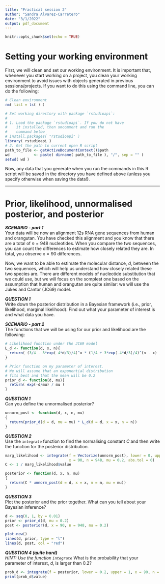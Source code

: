 ```yaml
---
title: "Practical session 2"
author: "Sandra Alvarez-Carretero"
date: "3/1/2022"
output: pdf_document
---
```


```r
knitr::opts_chunk$set(echo = TRUE)
```

# Setting your working environment

First, we will clean and set our working environment. It is important that, whenever you start working on a project, you clean your working environment to avoid issues with objects generated in previous sessions/projects. If you want to do this using the command line, you can do the following:

```r
# Clean environment 
rm( list = ls( ) )

# Set working directory with package `rstudioapi`:
#
# 1. Load the package `rstudioapi`. If you do not have 
#    it installed, then uncomment and run the
#    command below
# install.packages( "rstudioapi" )
library( rstudioapi ) 
# 2. Get the path to current open R script
path_to_file <- getActiveDocumentContext()$path
wd           <- paste( dirname( path_to_file ), "/", sep = "" )
setwd( wd )
```

Now, any data that you generate when you run the commands in this R script will be saved in the directory you have defined above (unless you specify otherwise when saving the data!). 

---

# Prior, likelihood, unnormalised posterior, and posterior

_**SCENARIO - part 1**_<br>
Your data will be now an alignment 12s RNA gene sequences from human and orangutan. 
You have checked this alignment and you know that there are a total of $n = 948$ nucleotides.
When you compare the two sequences, you can count the differences to estimate how closely related they are. In total, you observe $x = 90$ differences.

Now, we want to be able to estimate the molecular distance, $d$, 
between the two sequences, which will help us understand how closely related these two species are. There are different models of nucleotide substitution that we could use, but we will focus on the somplest one based on the assumption that human and orangutan are quite similar: we will use the Jukes and Cantor (JC69) model.

_**QUESTION 1**_<br>
Write down the posterior distribution in a Bayesian framework (i.e., prior, likelihood, marginal likelihood). Find out what your parameter of interest is and what data you have. 

_**SCENARIO - part 2**_<br>
The functions that we will be using for our prior and likelihood are the following:

```r
# Likelihood function under the JC69 model
L_d <- function(d, x, n){
  return( (3/4 - 3*exp(-4*d/3)/4)^x * (1/4 + 3*exp(-4*d/3)/4)^(n - x) )
}

# Prior function on my parameter of interest.
# We will assume that an exponential distribution 
# fits best and that the mean will be 0.2
prior_d <- function(d, mu){
  return( exp(-d/mu) / mu )
}
```

_**QUESTION 1**_<br>
Can you define the unnormalised posterior?

```r
unnorm_post <- function(d, x, n, mu)
{
  return(prior_d(d = d, mu = mu) * L_d(d = d, x = x, n = n))
}

```

_**QUESTION 2**_<br>
Use the `integrate` function to find the normalising constant $C$ and then write the function for the posterior distribution. 

```r
marg_likelihood <- integrate(f = Vectorize(unnorm_post), lower = 0, upper = Inf,
                             x = 90, n = 948, mu = 0.2, abs.tol = 0)
C <- 1 / marg_likelihood$value

posterior <- function(d, x, n, mu)
{
  return(C * unnorm_post(d = d, x = x, n = n, mu = mu))
}
```

_**QUESTION 3**_<br>
Plot the posterior and the prior together. What can you tell about your Bayesian inference?
```r
d <- seq(0, 1, by = 0.01)
prior <- prior_d(d, mu = 0.2)
post <- posterior(d, x = 90, n = 948, mu = 0.2)

plot.new()
lines(d, prior, type = "l")
lines(d, post, col = "red")
```

_**QUESTION 4 (quite hard)**_<br>
_HINT: Use the function `integrate`_
What is the probability that your parameter of interest, $d$, is larger than 0.2?

```r
prob_d <- integrate(f = posterior, lower = 0.2, upper = 1, x = 90, n = 948, mu = 0.2)
print(prob_d$value)
```
